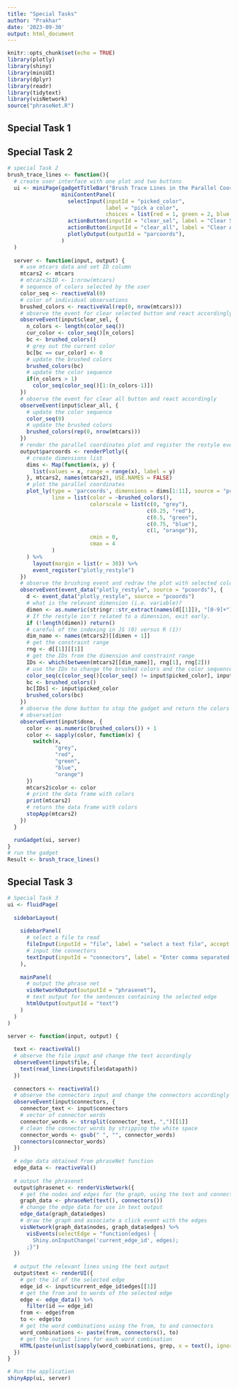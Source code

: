 ```yaml
---
title: "Special Tasks"
author: "Prakhar"
date: '2023-09-30'
output: html_document
---
```


```r
knitr::opts_chunk$set(echo = TRUE)
library(plotly)
library(shiny)
library(miniUI)
library(dplyr)
library(readr)
library(tidytext)
library(visNetwork)
source("phraseNet.R")
```

## Special Task 1


## Special Task 2
```r
# special Task 2
brush_trace_lines <- function(){
  # create user interface with one plot and two buttons
  ui <- miniPage(gadgetTitleBar("Brush Trace Lines in the Parallel Coordinates Plot of mtcars dataset with the selected colors"),
                 miniContentPanel(
                   selectInput(inputId = "picked_color",
                               label = "pick a color",
                               choices = list(red = 1, green = 2, blue = 3, orange = 4)),
                   actionButton(inputId = "clear_sel", label = "Clear Selected"),
                   actionButton(inputId = "clear_all", label = "Clear All"),
                   plotlyOutput(outputId = "parcoords"),
                 )
  )
  
  server <- function(input, output) {
    # use mtcars data and set ID column
    mtcars2 <- mtcars
    # mtcars2$ID <- 1:nrow(mtcars)
    # sequence of colors selected by the user
    color_seq <- reactiveVal(0)
    # color of individual observations
    brushed_colors <- reactiveVal(rep(0, nrow(mtcars)))
    # observe the event for clear selected button and react accordingly
    observeEvent(input$clear_sel, {
      n_colors <- length(color_seq())
      cur_color <- color_seq()[n_colors]
      bc <- brushed_colors()
      # grey out the current color
      bc[bc == cur_color] <- 0
      # update the brushed colors
      brushed_colors(bc)
      # update the color sequence
      if(n_colors > 1)
        color_seq(color_seq()[1:(n_colors-1)])
    })
    # observe the event for clear all button and react accordingly
    observeEvent(input$clear_all, {
      # update the color sequence
      color_seq(0)
      # update the brushed colors
      brushed_colors(rep(0, nrow(mtcars)))
    })
    # render the parallel coordinates plot and register the restyle event
    output$parcoords <- renderPlotly({
      # create dimensions list
      dims <- Map(function(x, y) {
        list(values = x, range = range(x), label = y)
      }, mtcars2, names(mtcars2), USE.NAMES = FALSE)
      # plot the parallel coordinates
      plot_ly(type = 'parcoords', dimensions = dims[1:11], source = "pcoords",
              line = list(color = ~brushed_colors(),
                          colorscale = list(c(0, "grey"),
                                            c(0.25, "red"),
                                            c(0.5, "green"),
                                            c(0.75, "blue"),
                                            c(1, "orange")),
                          cmin = 0,
                          cmax = 4
              )
      ) %>% 
        layout(margin = list(r = 30)) %>%
        event_register("plotly_restyle")
    })
    # observe the brushing event and redraw the plot with selected color
    observeEvent(event_data("plotly_restyle", source = "pcoords"), {
      d <- event_data("plotly_restyle", source = "pcoords")
      # what is the relevant dimension (i.e. variable)?
      dimen <- as.numeric(stringr::str_extract(names(d[[1]]), "[0-9]+"))
      # If the restyle isn't related to a dimension, exit early.
      if (!length(dimen)) return()
      # careful of the indexing in JS (0) versus R (1)!
      dim_name <- names(mtcars2)[[dimen + 1]]
      # get the constraint range
      rng <- d[[1]][[1]]
      # get the IDs from the dimension and constraint range
      IDs <- which(between(mtcars2[[dim_name]], rng[1], rng[2]))
      # use the IDs to change the brushed colors and the color sequence
      color_seq(c(color_seq()[color_seq() != input$picked_color], input$picked_color))
      bc <- brushed_colors()
      bc[IDs] <- input$picked_color
      brushed_colors(bc)
    })
    # observe the done button to stop the gadget and return the colors of each 
    # observation
    observeEvent(input$done, {
      color <- as.numeric(brushed_colors()) + 1
      color <- sapply(color, function(x) {
        switch(x,
               "grey",
               "red",
               "green",
               "blue",
               "orange")
      })
      mtcars2$color <- color
      # print the data frame with colors
      print(mtcars2)
      # return the data frame with colors
      stopApp(mtcars2)
    })
  }

  runGadget(ui, server)
}
# run the gadget
Result <- brush_trace_lines()
```

## Special Task 3
```r
# Special Task 3
ui <- fluidPage(
  
  sidebarLayout(
    
    sidebarPanel(
      # select a file to read
      fileInput(inputId = "file", label = "select a text file", accept = "text/plain"),
      # input the connectors
      textInput(inputId = "connectors", label = "Enter comma separated list of connectors")
    ),
    
    mainPanel(
      # output the phrase net
      visNetworkOutput(outputId = "phrasenet"),
      # text output for the sentences containing the selected edge
      htmlOutput(outputId = "text")
    )
  )
)

server <- function(input, output) {
  
  text <- reactiveVal()
  # observe the file input and change the text accordingly
  observeEvent(input$file, {
    text(read_lines(input$file$datapath))
  })
  
  connectors <- reactiveVal()
  # observe the connectors input and change the connectors accordingly
  observeEvent(input$connectors, {
    connector_text <- input$connectors
    # vector of connector words
    connector_words <- strsplit(connector_text, ",")[[1]]
    # clean the connector words by stripping the white space
    connector_words <- gsub(" ", "", connector_words)
    connectors(connector_words)
  })
  
  # edge data obtained from phraseNet function
  edge_data <- reactiveVal()
  
  # output the phrasenet
  output$phrasenet <- renderVisNetwork({
    # get the nodes and edges for the graph, using the text and connectors
    graph_data <- phraseNet(text(), connectors())
    # change the edge data for use in text output
    edge_data(graph_data$edges)
    # draw the graph and associate a click event with the edges
    visNetwork(graph_data$nodes, graph_data$edges) %>%
      visEvents(selectEdge = "function(edges) {
        Shiny.onInputChange('current_edge_id', edges);
      ;}")
  })
  
  # output the relevant lines using the text output
  output$text <- renderUI({
    # get the id of the selected edge
    edge_id <- input$current_edge_id$edges[[1]]
    # get the from and to words of the selected edge
    edge <- edge_data() %>% 
      filter(id == edge_id)
    from <- edge$from
    to <- edge$to
    # get the word combinations using the from, to and connectors
    word_combinations <- paste(from, connectors(), to)
    # get the output lines for each word combination
    HTML(paste(unlist(sapply(word_combinations, grep, x = text(), ignore.case = TRUE, value = TRUE)), collapse = "<br>"))
  })
}

# Run the application 
shinyApp(ui, server)
```